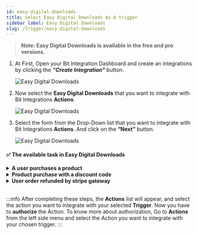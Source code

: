 ```yaml
---
id: easy-digital-downloads
title: Select Easy Digital Downloads As A trigger
sidebar_label: Easy Digital Downloads
slug: /trigger/easy-digital-downloads
---
```



> **Note: Easy Digital Downloads is available in the free and pro versions.**

1. At First, Open your Bit Integration Dashboard and create an integrations by clicking the **_“Create Integration”_** button.

   <Image src="trigger/_create-integrations" alt="Easy Digital Downloads" w="1020" h="350" />

2. Now select the **Easy Digital Downloads** that you want to integrate with Bit Integrations **Actions**.

   <Image src="trigger/easy-digital-downloads/select-trigger" alt="Easy Digital Downloads" w="1020" h="350" />

3. Select the form from the Drop-Down list that you want to integrate with Bit Integrations **Actions**. And click on the **“Next”** button.

   <Image src="trigger/easy-digital-downloads/select-form-or-task-name" alt="Easy Digital Downloads" w="1020" h="350"/>
   

#### ✅ The available task in Easy Digital Downloads

<details>
      <summary>
       <b>A user purchases a product</b>
      </summary>
      <div>
        This integration will be triggered when the user purchases a product. You can set a specific product or any product. <br/> 
         <b>For example,</b> when the purchases a product, you can use this task to send the user, product, and order details to <a href="https://docs.bit-integrations.bitapps.pro/integrations/google-sheet">Google Sheets</a>, <a href="https://docs.bit-integrations.bitapps.pro/integrations/wpcf7-mailchimp">Mailchimp</a>, CRM, Email marketing tools, and other third-party platforms.<br/><br/>
         <b>✅ Available task fields</b>
         <ul>
            <li>User Id</li>
            <li>First Name</li>
            <li>Last Name</li>
            <li>Email</li>
            <li>Product Id</li>
            <li>Product Name</li>
            <li>Order Item Id</li>
            <li>Discount Codes</li>
            <li>Order Discounts</li>
            <li>Order Subtotal</li>
            <li>Order Total</li>
            <li>Order Tax</li>
            <li>Payment Method</li>
            <li>Status</li>
         </ul>
      </div>
</details>

<details>
      <summary>
       <b>Product purchase with a discount code</b>
      </summary>
      <div>
        This integration will be triggered when the user product purchase with a discount code. You can set a specific product or any product. <br/> 
         <b>For example,</b>when the purchases a product with a discount code, you can use this task to send the user, product, and order details to <a href="https://docs.bit-integrations.bitapps.pro/integrations/google-sheet">Google Sheets</a>, <a href="https://docs.bit-integrations.bitapps.pro/integrations/wpcf7-mailchimp">Mailchimp</a>, CRM, Email marketing tools, and other third-party platforms.<br/><br/>
         <b>✅ Available task fields</b>
         <ul>
            <li>User Id</li>
            <li>First Name</li>
            <li>Last Name</li>
            <li>Email</li>
            <li>Product Id</li>
            <li>Product Name</li>
            <li>Order Item Id</li>
            <li>Discount Codes</li>
            <li>Order Discounts</li>
            <li>Order Subtotal</li>
            <li>Order Total</li>
            <li>Order Tax</li>
            <li>Payment Method</li>
            <li>Status</li>
         </ul>
      </div>
</details>

<details>
      <summary>
       <b>User order refunded by stripe gateway</b>
      </summary>
      <div>
       This integration will be triggered when the stripe gateway refunds the user's order. <br/> 
         <b>For example,</b>when the user order is refunded by stripe gateway, you can use this task to send the user, product, and order details and refunded id to <a href="https://docs.bit-integrations.bitapps.pro/integrations/google-sheet">Google Sheets</a>, <a href="https://docs.bit-integrations.bitapps.pro/integrations/wpcf7-mailchimp">Mailchimp</a>, CRM, Email marketing tools, and other third-party platforms.<br/><br/>
         <b>✅ Available task fields</b>
         <ul>
            <li>First Name</li>
            <li>Last Name</li>
            <li>Email</li>
            <li>Product Id</li>
            <li>Product Name</li>
            <li>Order Item Id</li>
            <li>Discount Codes</li>
            <li>Order Discounts</li>
            <li>Order Subtotal</li>
            <li>Order Total</li>
            <li>Order Tax</li>
            <li>Payment Method</li>
            <li>Refunded Id</li>
         </ul>
      </div>
</details>

<br/>

:::info
  After completing these steps, the **Actions** list will appear, and select the action you want to integrate with your selected **Trigger**. Now you have to **authorize** the Action. To know more about authorization, Go to **Actions** from the left side menu and select the Action you want to integrate with your chosen trigger.
:::

<Feedback/>
